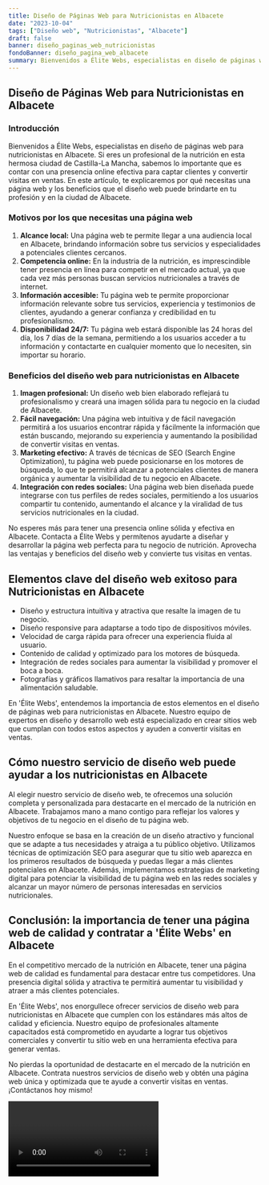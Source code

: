 ```yaml
---
title: Diseño de Páginas Web para Nutricionistas en Albacete
date: "2023-10-04"
tags: ["Diseño web", "Nutricionistas", "Albacete"]
draft: false
banner: diseño_paginas_web_nutricionistas
fondoBanner: diseño_pagina_web_albacete
summary: Bienvenidos a Élite Webs, especialistas en diseño de páginas web para nutricionistas en Albacete. Si eres un profesional de la nutrición en esta hermosa ciudad de CastillaLa Mancha, sabemos lo importante que es contar con una presencia online efectiva para captar clientes y convertir visitas en ventas. En este artículo, te explicaremos por qué necesitas una página web y los beneficios que el diseño web puede brindarte en tu profesión y en la ciudad de Albacete.
---
```



## Diseño de Páginas Web para Nutricionistas en Albacete

### Introducción

Bienvenidos a Élite Webs, especialistas en diseño de páginas web para nutricionistas en Albacete. Si eres un profesional de la nutrición en esta hermosa ciudad de Castilla-La Mancha, sabemos lo importante que es contar con una presencia online efectiva para captar clientes y convertir visitas en ventas. En este artículo, te explicaremos por qué necesitas una página web y los beneficios que el diseño web puede brindarte en tu profesión y en la ciudad de Albacete.

### Motivos por los que necesitas una página web

1. **Alcance local:** Una página web te permite llegar a una audiencia local en Albacete, brindando información sobre tus servicios y especialidades a potenciales clientes cercanos.
2. **Competencia online:** En la industria de la nutrición, es imprescindible tener presencia en línea para competir en el mercado actual, ya que cada vez más personas buscan servicios nutricionales a través de internet.
3. **Información accesible:** Tu página web te permite proporcionar información relevante sobre tus servicios, experiencia y testimonios de clientes, ayudando a generar confianza y credibilidad en tu profesionalismo.
4. **Disponibilidad 24/7:** Tu página web estará disponible las 24 horas del día, los 7 días de la semana, permitiendo a los usuarios acceder a tu información y contactarte en cualquier momento que lo necesiten, sin importar su horario.

### Beneficios del diseño web para nutricionistas en Albacete

1. **Imagen profesional:** Un diseño web bien elaborado reflejará tu profesionalismo y creará una imagen sólida para tu negocio en la ciudad de Albacete.
2. **Fácil navegación:** Una página web intuitiva y de fácil navegación permitirá a los usuarios encontrar rápida y fácilmente la información que están buscando, mejorando su experiencia y aumentando la posibilidad de convertir visitas en ventas.
3. **Marketing efectivo:** A través de técnicas de SEO (Search Engine Optimization), tu página web puede posicionarse en los motores de búsqueda, lo que te permitirá alcanzar a potenciales clientes de manera orgánica y aumentar la visibilidad de tu negocio en Albacete.
4. **Integración con redes sociales:** Una página web bien diseñada puede integrarse con tus perfiles de redes sociales, permitiendo a los usuarios compartir tu contenido, aumentando el alcance y la viralidad de tus servicios nutricionales en la ciudad.

No esperes más para tener una presencia online sólida y efectiva en Albacete. Contacta a Élite Webs y permítenos ayudarte a diseñar y desarrollar la página web perfecta para tu negocio de nutrición. Aprovecha las ventajas y beneficios del diseño web y convierte tus visitas en ventas.

<GifSeo />

<Cta />

## Elementos clave del diseño web exitoso para Nutricionistas en Albacete

- Diseño y estructura intuitiva y atractiva que resalte la imagen de tu negocio.
- Diseño responsive para adaptarse a todo tipo de dispositivos móviles.
- Velocidad de carga rápida para ofrecer una experiencia fluida al usuario.
- Contenido de calidad y optimizado para los motores de búsqueda.
- Integración de redes sociales para aumentar la visibilidad y promover el boca a boca.
- Fotografías y gráficos llamativos para resaltar la importancia de una alimentación saludable.

En 'Élite Webs', entendemos la importancia de estos elementos en el diseño de páginas web para nutricionistas en Albacete. Nuestro equipo de expertos en diseño y desarrollo web está especializado en crear sitios web que cumplan con todos estos aspectos y ayuden a convertir visitas en ventas.

## Cómo nuestro servicio de diseño web puede ayudar a los nutricionistas en Albacete

Al elegir nuestro servicio de diseño web, te ofrecemos una solución completa y personalizada para destacarte en el mercado de la nutrición en Albacete. Trabajamos mano a mano contigo para reflejar los valores y objetivos de tu negocio en el diseño de tu página web.

Nuestro enfoque se basa en la creación de un diseño atractivo y funcional que se adapte a tus necesidades y atraiga a tu público objetivo. Utilizamos técnicas de optimización SEO para asegurar que tu sitio web aparezca en los primeros resultados de búsqueda y puedas llegar a más clientes potenciales en Albacete. Además, implementamos estrategias de marketing digital para potenciar la visibilidad de tu página web en las redes sociales y alcanzar un mayor número de personas interesadas en servicios nutricionales.

## Conclusión: la importancia de tener una página web de calidad y contratar a 'Élite Webs' en Albacete

En el competitivo mercado de la nutrición en Albacete, tener una página web de calidad es fundamental para destacar entre tus competidores. Una presencia digital sólida y atractiva te permitirá aumentar tu visibilidad y atraer a más clientes potenciales.

En 'Élite Webs', nos enorgullece ofrecer servicios de diseño web para nutricionistas en Albacete que cumplen con los estándares más altos de calidad y eficiencia. Nuestro equipo de profesionales altamente capacitados está comprometido en ayudarte a lograr tus objetivos comerciales y convertir tu sitio web en una herramienta efectiva para generar ventas.

No pierdas la oportunidad de destacarte en el mercado de la nutrición en Albacete. Contrata nuestros servicios de diseño web y obtén una página web única y optimizada que te ayude a convertir visitas en ventas. ¡Contáctanos hoy mismo!

<Video />

<CtaBot job="Nutricionistas" city="Albacete" />

<Gmaps query="Albacete+españa+maps" />
